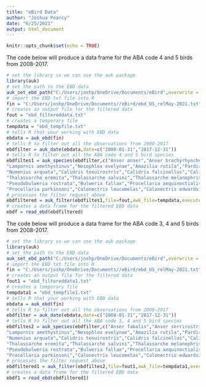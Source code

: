 ---
title: "eBird Data"
author: "Joshua Pearcy"
date: "6/25/2021"
output: html_document
---

```{r setup, include=FALSE}
knitr::opts_chunk$set(echo = TRUE)
```

The code below will produce a data frame for the ABA code 4 and 5 birds from 2008-2017. 

```{r}
# set the library so we can use the auk package
library(auk)
# set the path to the EBD data 
auk_set_ebd_path("C:/Users/joshp/OneDrive/Documents/eBird",overwrite = TRUE)
# import the EBD txt file into R
fin = "C:/Users/joshp/OneDrive/Documents//eBird/ebd_US_relMay-2021.txt"
# creates an output file for the filtered data
fout = "ebd_filtereddata.txt"
# creates a temporary file 
tempdata = "ebd_tempfile.txt"
# tells R that your working with EBD data
ebdata = auk_ebd(fin)
# tells R to filter out all the observations from 2008-2017
ebdfilter = auk_date(ebdata,date=c("2008-01-31","2017-12-31"))
# tells R to filter out all the ABA code 4 and 5 bird species
ebdfiltes1 = auk_species(ebdfilter,c("Anser anser","Anser brachyrhynchus","Branta leucopsis","Tadorna tadorna","Sibirionetta formosa","Spatula querquedula","Mareca falcata","Anas zonorhyncha","Anas bahamensis","Melanitta stejnegeri","Melanitta nigra","Columba palumbus","Patagioenas squamosa","Streptopelia orientalis","Streptopelia turtur","Geotrygon montana","Geotrygon chrysia","Zenaida aurita","Cuculus optatus","Caprimulgus jotaka","Streptoprocne zonaris","Hirundapus caudacutus","Apus apus","Apus pacificus","Tachornis phoenicobia","Anthracothorax prevostii",
"Lampornis amethystinus","Nesophlox evelynae","Amazilia rutila","Pardirallus maculatus","Aramides axillaris","Crex crex","Gallinula chloropus","Fulica atra","Heliornis fulica","Grus grus","Grus monacha","Burhinus bistriatus","Himantopus himantopus","Haematopus ostralegus","Vanellus vanellus","Pluvialis apricaria","Charadrius morinellus","Charadrius dubius","Charadrius leschenaultii","Charadrius collaris","Jacana spinosa","Numenius minutus","Numenius madagascariensis","Numenius tenuirostris",
"Numenius arquata","Calidris tenuirostris","Calidris falcinellus","Calidris minuta","Lymnocryptes minimus","Scolopax rusticola","Gallinago solitaria","Gallinago stenura","Tringa ochropus","Tringa erythropus","Tringa totanus","Tringa stagnatilis","Glareola maldivarum","Creagrus furcatus","Chroicocephalus cirrocephalus","Ichthyaetus ichthyaetus","Larus belcheri","Larus crassirostris","Larus michahellis","Larus dominicanus","Sternula albifrons","Phaetusa simplex","Chlidonias leucopterus","Chlidonias hybrida","Thalasseus bergii","Thalassarche chlororhynchos","Thalassarche cauta",
"Thalassarche eremita","Thalassarche salvini","Thalassarche melanophris","Phoebetria palpebrata","Diomedea exulans","Fregetta tropica","Hydrobates pelagicus","Macronectes halli","Pterodroma gouldi","Pterodroma solandri","Pterodroma neglecta","Pterodroma heraldica","Pterodroma madeira","Pterodroma longirostris",
"Pseudobulweria rostrata","Bulweria fallax","Procellaria aequinoctialis",
"Procellaria parkinsoni","Calonectris leucomelas","Calonectris edwardsii","Puffinus bryani","Puffinus baroli","Jabiru mycteria","Fregata ariel","Sula granti","Sula nebouxii","Ixobrychus sinensis","Tigrisoma mexicanum","Ardea cinerea","Ardea intermedia","Egretta eulophotes","Egretta garzetta","Egretta gularis","Ardeola bacchus","Eudocimus ruber","Harpagus bidentatus","Accipiter soloensis","Milvus migrans","Haliaeetus albicilla","Haliaeetus pelagicus","Geranospiza caerulescens","Buteogallus urubitinga","Rupornis magnirostris","Buteo rufinus","Otus sunia","Ciccaba virgata","Asio stygius","Ninox japonica","Euptilotis neoxenus","Upupa epops","Chloroceryle amazona","Jynx torquilla","Dendrocopos major","Micrastur semitorquatus","Falco tinnunculus","Falco vespertinus","Falco subbuteo","Rhynchopsitta pachyrhyncha","Tityra semifasciata","Pachyramphus major","Myiopagis viridicata","Elaenia albiceps","Myiarchus nuttingi","Myiozetetes similis","Legatus leucophaius","Empidonomus varius","Empidonomus aurantioatrocristatus","Tyrannus caudifasciatus","Mitrephanes phaeocercus","Contopus caribaeus","Empidonax affinis","Lanius cristatus","Lanius collurio","Vireo crassirostris","Vireo gundlachii","Vireo magister","Psilorhinus morio","Corvus monedula","Corvus imparatus","Tachycineta cyaneoviridis","Tachycineta albilinea","Progne tapera","Progne elegans","Progne chalybea","Progne cryptoleuca","Delichon urbicum","Thryophilus sinaloa","Phylloscopus trochilus","Phylloscopus collybita","Phylloscopus sibilatrix","Phylloscopus fuscatus","Phylloscopus proregulus","Phylloscopus inornatus","Phylloscopus examinandus","Sylvia curruca","Acrocephalus schoenobaenus","Acrocephalus dumetorum","Locustella lanceolata","Locustella fluviatilis","Muscicapa griseisticta","Muscicapa dauurica","Muscicapa striata","Muscicapa sibirica","Erithacus rubecula","Larvivora cyane","Larvivora sibilans","Tarsiger cyanurus","Ficedula narcissina","Ficedula mugimaki","Ficedula albicilla","Phoenicurus phoenicurus","Saxicola torquatus","Oenanthe pleschanka","Myadestes occidentalis","Catharus aurantiirostris","Catharus mexicanus","Turdus viscivorus","Turdus merula","Turdus eunomus","Turdus pilaris","Turdus iliacus","Turdus philomelos","Turdus assimilis","Turdus plumbeus","Ridgwayia pinicola","Melanotis caerulescens","Mimus gundlachii","Ptiliogonys cinereus","Prunella montanella","Lonchura malacca","Motacilla citreola","Motacilla cinerea","Anthus trivialis","Anthus gustavi","Fringilla coelebs","Coccothraustes coccothraustes","Carpodacus erythrinus","Carpodacus roseus","Pyrrhula pyrrhula","Leucosticte arctoa","Chloris sinica","Spinus spinus","Emberiza leucocephalos","Emberiza chrysophrys","Emberiza pusilla","Emberiza elegans","Emberiza aureola","Emberiza variabilis","Emberiza pallasi","Emberiza schoeniclus","Spizella wortheni","Icterus wagleri","Icterus pustulatus","Icterus abeillei","Agelaius humeralis","Oreothlypis superciliosa","Geothlypis poliocephala","Basileuterus culicivorus","Myioborus miniatus","Rhodothraupis celaeno","Pheucticus chrysopeplus","Cyanocompsa parellina","Cyanerpes cyaneus","Coereba flaveola","Melanospiza bicolor"))
# processes the filter request above
ebdfiltered = auk_filter(ebdfiltes1,file=fout,awk_file=tempdata,execute = TRUE,overwrite = TRUE)
# creates a data frame for the filtered EBD data
ebdf = read_ebd(ebdfiltered)
```

The code below will produce a data frame for the ABA code 3, 4 and 5 birds from 2008-2017. 

```{r}
# set the library so we can use the auk package
library(auk)
# set the path to the EBD data 
auk_set_ebd_path("C:/Users/joshp/OneDrive/Documents/eBird",overwrite = TRUE)
# import the EBD txt file into R
fin = "C:/Users/joshp/OneDrive/Documents//eBird/ebd_US_relMay-2021.txt"
# creates an output file for the filtered data
fout1 = "ebd_filtereddata1.txt"
# creates a temporary file 
tempdata1 = "ebd_tempfile1.txt"
# tells R that your working with EBD data
ebdata = auk_ebd(fin)
# tells R to filter out all the observations from 2008-2017
ebdfilter = auk_date(ebdata,date=c("2008-01-31","2017-12-31"))
# tells R to filter out all the ABA code 3, 4 and 5 bird species
ebdfiltes2 = auk_species(ebdfilter,c("Anser fabalis","Anser serrirostris","Cygnus cygnus","Aythya ferina","Aythya fuligula","Mergellus albellus","Nomonyx dominicus","Phoenicopterus ruber","Pterocles exustus","Columbina talpacoti","Crotophaga ani","Cuculus canorus","Antrostomus ridgwayi","Aerodramus bartschi","Colibri thalassinus","Charadrius hiaticula","Charadrius mongolus","Limosa limosa","Calidris pugnax","Calidris acuminata","Calidris ferruginea","Calidris temminckii","Calidris subminuta","Calidris ruficollis","Gallinago gallinago","Xenus cinereus","Actitis hypoleucos","Tringa brevipes","Tringa nebularia","Stercorarius skua","Brachyramphus perdix","Synthliboramphus hypoleucus","Synthliboramphus craveri","Pagophila eburnea","Rhodostethia rosea","Larus livens","Larus schistisagus","Anous ceruleus","Phaethon aethereus","Phaethon rubricauda","Phoebastria albatrus","Pelagodroma marina","Pterodroma arminjoniana","Pterodroma ultima","Pterodroma cahow","Pterodroma externa","Pterodroma sandwichensis","Pterodroma cervicalis","Pterodroma hypoleuca","Pterodroma nigripennis","Pterodroma feae","Pterodroma cookii","Bulweria bulwerii","Ardenna carneipes","Puffinus nativitatis","Puffinus newelli","Fregata minor","Sula dactylatra","Chondrohierax uncinatus","Glaucidium brasilianum","Falco femoralis","Pachyramphus aglaiae","Myiarchus sagrae","Tyrannus savana","Vireo flavoviridis","Chasiempis ibidis","Poecile cinctus","Polioptila nigriceps","Acrocephalus familiaris","Calliope calliope","Myadestes palmeri","Turdus obscurus","Turdus rufopalliatus","Motacilla alba","Anthus hodgsoni","Anthus cervinus","Fringilla montifringilla","Oreomystis bairdi","Loxioides bailleui","Telespiza cantans","Telespiza ultima","Palmeria dolei","Pseudonestor xanthophrys","Hemignathus wilsoni","Loxops mana","Loxops caeruleirostris","Loxops coccineus","Serinus canaria","Plectrophenax hyperboreus","Emberiza rustica","Amphispiza quinquestriata","Spindalis zena","Molothrus bonariensis","Setophaga pitiayumi","Basileuterus rufifrons","Piranga bidentata","Tiaris olivaceus","Sporophila morelleti","Anser anser","Anser brachyrhynchus","Branta leucopsis","Tadorna tadorna","Sibirionetta formosa","Spatula querquedula","Mareca falcata","Anas zonorhyncha","Anas bahamensis","Melanitta stejnegeri","Melanitta nigra","Columba palumbus","Patagioenas squamosa","Streptopelia orientalis","Streptopelia turtur","Geotrygon montana","Geotrygon chrysia","Zenaida aurita","Cuculus optatus","Caprimulgus jotaka","Streptoprocne zonaris","Hirundapus caudacutus","Apus apus","Apus pacificus","Tachornis phoenicobia","Anthracothorax prevostii",
"Lampornis amethystinus","Nesophlox evelynae","Amazilia rutila","Pardirallus maculatus","Aramides axillaris","Crex crex","Gallinula chloropus","Fulica atra","Heliornis fulica","Grus grus","Grus monacha","Burhinus bistriatus","Himantopus himantopus","Haematopus ostralegus","Vanellus vanellus","Pluvialis apricaria","Charadrius morinellus","Charadrius dubius","Charadrius leschenaultii","Charadrius collaris","Jacana spinosa","Numenius minutus","Numenius madagascariensis","Numenius tenuirostris",
"Numenius arquata","Calidris tenuirostris","Calidris falcinellus","Calidris minuta","Lymnocryptes minimus","Scolopax rusticola","Gallinago solitaria","Gallinago stenura","Tringa ochropus","Tringa erythropus","Tringa totanus","Tringa stagnatilis","Glareola maldivarum","Creagrus furcatus","Chroicocephalus cirrocephalus","Ichthyaetus ichthyaetus","Larus belcheri","Larus crassirostris","Larus michahellis","Larus dominicanus","Sternula albifrons","Phaetusa simplex","Chlidonias leucopterus","Chlidonias hybrida","Thalasseus bergii","Thalassarche chlororhynchos","Thalassarche cauta",
"Thalassarche eremita","Thalassarche salvini","Thalassarche melanophris","Phoebetria palpebrata","Diomedea exulans","Fregetta tropica","Hydrobates pelagicus","Macronectes halli","Pterodroma gouldi","Pterodroma solandri","Pterodroma neglecta","Pterodroma heraldica","Pterodroma madeira","Pterodroma longirostris",
"Pseudobulweria rostrata","Bulweria fallax","Procellaria aequinoctialis",
"Procellaria parkinsoni","Calonectris leucomelas","Calonectris edwardsii","Puffinus bryani","Puffinus baroli","Jabiru mycteria","Fregata ariel","Sula granti","Sula nebouxii","Ixobrychus sinensis","Tigrisoma mexicanum","Ardea cinerea","Ardea intermedia","Egretta eulophotes","Egretta garzetta","Egretta gularis","Ardeola bacchus","Eudocimus ruber","Harpagus bidentatus","Accipiter soloensis","Milvus migrans","Haliaeetus albicilla","Haliaeetus pelagicus","Geranospiza caerulescens","Buteogallus urubitinga","Rupornis magnirostris","Buteo rufinus","Otus sunia","Ciccaba virgata","Asio stygius","Ninox japonica","Euptilotis neoxenus","Upupa epops","Chloroceryle amazona","Jynx torquilla","Dendrocopos major","Micrastur semitorquatus","Falco tinnunculus","Falco vespertinus","Falco subbuteo","Rhynchopsitta pachyrhyncha","Tityra semifasciata","Pachyramphus major","Myiopagis viridicata","Elaenia albiceps","Myiarchus nuttingi","Myiozetetes similis","Legatus leucophaius","Empidonomus varius","Empidonomus aurantioatrocristatus","Tyrannus caudifasciatus","Mitrephanes phaeocercus","Contopus caribaeus","Empidonax affinis","Lanius cristatus","Lanius collurio","Vireo crassirostris","Vireo gundlachii","Vireo magister","Psilorhinus morio","Corvus monedula","Corvus imparatus","Tachycineta cyaneoviridis","Tachycineta albilinea","Progne tapera","Progne elegans","Progne chalybea","Progne cryptoleuca","Delichon urbicum","Thryophilus sinaloa","Phylloscopus trochilus","Phylloscopus collybita","Phylloscopus sibilatrix","Phylloscopus fuscatus","Phylloscopus proregulus","Phylloscopus inornatus","Phylloscopus examinandus","Sylvia curruca","Acrocephalus schoenobaenus","Acrocephalus dumetorum","Locustella lanceolata","Locustella fluviatilis","Muscicapa griseisticta","Muscicapa dauurica","Muscicapa striata","Muscicapa sibirica","Erithacus rubecula","Larvivora cyane","Larvivora sibilans","Tarsiger cyanurus","Ficedula narcissina","Ficedula mugimaki","Ficedula albicilla","Phoenicurus phoenicurus","Saxicola torquatus","Oenanthe pleschanka","Myadestes occidentalis","Catharus aurantiirostris","Catharus mexicanus","Turdus viscivorus","Turdus merula","Turdus eunomus","Turdus pilaris","Turdus iliacus","Turdus philomelos","Turdus assimilis","Turdus plumbeus","Ridgwayia pinicola","Melanotis caerulescens","Mimus gundlachii","Ptiliogonys cinereus","Prunella montanella","Lonchura malacca","Motacilla citreola","Motacilla cinerea","Anthus trivialis","Anthus gustavi","Fringilla coelebs","Coccothraustes coccothraustes","Carpodacus erythrinus","Carpodacus roseus","Pyrrhula pyrrhula","Leucosticte arctoa","Chloris sinica","Spinus spinus","Emberiza leucocephalos","Emberiza chrysophrys","Emberiza pusilla","Emberiza elegans","Emberiza aureola","Emberiza variabilis","Emberiza pallasi","Emberiza schoeniclus","Spizella wortheni","Icterus wagleri","Icterus pustulatus","Icterus abeillei","Agelaius humeralis","Oreothlypis superciliosa","Geothlypis poliocephala","Basileuterus culicivorus","Myioborus miniatus","Rhodothraupis celaeno","Pheucticus chrysopeplus","Cyanocompsa parellina","Cyanerpes cyaneus","Coereba flaveola","Melanospiza bicolor"))
# processes the filter request above
ebdfiltered1 = auk_filter(ebdfiltes2,file=fout1,awk_file=tempdata1,execute = TRUE,overwrite = TRUE)
# creates a data frame for the filtered EBD data
ebdf1 = read_ebd(ebdfiltered1)
```

